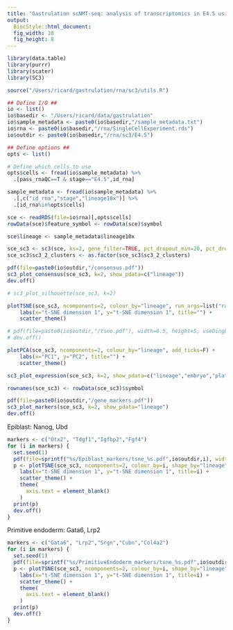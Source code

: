 ```yaml
---
title: "Gastrulation scNMT-seq: analysis of transcriptomics in E4.5 using SC3"
output: 
  BiocStyle::html_document: 
  fig_width: 10
  fig_height: 8
---
```


```r
library(data.table)
library(purrr)
library(scater) 
library(SC3)
```

```r
source("/Users/ricard/gastrulation/rna/sc3/utils.R")
```

```r

## Define I/O ##
io <- list()
io$basedir <- "/Users/ricard/data/gastrulation"
io$sample_metadata <- paste0(io$basedir,"/sample_metadata.txt")
io$rna <- paste0(io$basedir,"/rna/SingleCellExperiment.rds")
io$outdir <- paste0(io$basedir,"/rna/sc3/E4.5")

## Define options ##
opts <- list()

# Define which cells to use
opts$cells <- fread(io$sample_metadata) %>% 
  .[pass_rnaQC==T & stage=="E4.5",id_rna]
```

<!-- Load sample metadata -->
```r
sample_metadata <- fread(io$sample_metadata) %>% 
  .[,c("id_rna","stage","lineage10x")] %>% 
  .[id_rna%in%opts$cells]
```

<!-- Load RNA expression data -->
```r
sce <- readRDS(file=io$rna)[,opts$cells]
rowData(sce)$feature_symbol <- rowData(sce)$symbol
```

```r
sce$lineage <- sample_metadata$lineage10x
```

<!-- Run sc3 -->
```r
sce_sc3 <- sc3(sce, ks=2, gene_filter=TRUE, pct_dropout_min=20, pct_dropout_max=80, n_cores=1, biology=TRUE, rand_seed=1)
sce_sc3$sc3_2_clusters <- as.factor(sce_sc3$sc3_2_clusters)
```

<!-- Consensus plots -->
```r
pdf(file=paste0(io$outdir,"/consensus.pdf"))
sc3_plot_consensus(sce_sc3, k=2, show_pdata=c("lineage"))
dev.off()
```

<!-- Silhouette plot -->
```r
# sc3_plot_silhouette(sce_sc3, k=2)
```

<!-- tSNE -->
```r
plotTSNE(sce_sc3, ncomponents=2, colour_by="lineage", run_args=list("rand_seed"=1), add_ticks=F) +
    labs(x="t-SNE dimension 1", y="t-SNE dimension 1", title="") +
    scatter_theme()

# pdf(file=paste0(io$outdir,"/tsne.pdf"), width=6.5, height=5, useDingbats = F)
# dev.off()
```


<!-- PCA -->
```r
plotPCA(sce_sc3, ncomponents=2, colour_by="lineage", add_ticks=F) +
    labs(x="PC1", y="PC2", title="") +
    scatter_theme()
```


<!-- Heatmap -->
```r
sc3_plot_expression(sce_sc3, k=2, show_pdata=c("lineage","embryo","plate"))
```

<!-- Marker genes -->

```r
rownames(sce_sc3) <- rowData(sce_sc3)$symbol
```

```r
pdf(file=paste0(io$outdir,"/gene_markers.pdf"))
sc3_plot_markers(sce_sc3, k=2, show_pdata="lineage")
dev.off()
```

Epiblast: Nanog, Ubd
```r
markers <- c("Otx2", "Tdgf1","Igfbp2","Fgf4")
for (i in markers) {
  set.seed(1)
  pdf(file=sprintf("%s/Epiblast_markers/tsne_%s.pdf",io$outdir,i), width=6.5, height=5, useDingbats = F)
  p <- plotTSNE(sce_sc3, ncomponents=2, colour_by=i, shape_by="lineage", add_ticks=F) +
    labs(x="t-SNE dimension 1", y="t-SNE dimension 1", title=i) +
    scatter_theme() +
    theme(
      axis.text = element_blank()      
    )
  print(p)
  dev.off()
}
```

Primitive endoderm: Gata6, Lrp2
```r
markers <- c("Gata6", "Lrp2","Srgn","Cubn","Col4a2")
for (i in markers) {
  set.seed(1)
  pdf(file=sprintf("%s/PrimitiveEndoderm_markers/tsne_%s.pdf",io$outdir,i), width=6.5, height=5, useDingbats = F)
  p <- plotTSNE(sce_sc3, ncomponents=2, colour_by=i, shape_by="lineage", add_ticks=F) +
    labs(x="t-SNE dimension 1", y="t-SNE dimension 1", title=i) +
    scatter_theme() +
    theme(
      axis.text = element_blank()      
    )
  print(p)
  dev.off()
}
```

